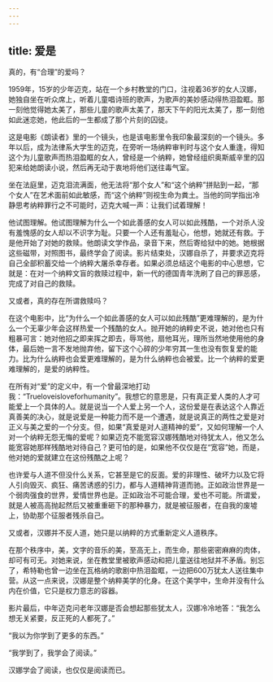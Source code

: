 ```yaml
---
---
---
```

title: 爱是
---




真的，有“合理”的爱吗？

1959年，15岁的少年迈克，站在一个乡村教堂的门口，注视着36岁的女人汉娜，她独自坐在听众席上，听着儿童唱诗班的歌声，为歌声的美妙感动得热泪盈眶。那一刻他觉得她太美了，那些儿童的歌声太美了，那天下午的阳光太美了，那一刻他如此迷恋她，他此后的一生都成了那个片刻的囚徒。

这是电影《朗读者》里的一个镜头，也是该电影里令我印象最深刻的一个镜头。多年以后，成为法律系大学生的迈克，在旁听一场纳粹审判时与这个女人重逢，得知这个为儿童歌声而热泪盈眶的女人，曾经是一个纳粹，她曾经组织奥斯威辛里的囚犯来给她朗读小说，然后再无动于衷地将他们送往毒气室。

坐在法庭里，迈克泪流满面，他无法将“那个女人”和“这个纳粹”拼贴到一起，“那个女人”在艺术面前如此敏感，而“这个纳粹”则视生命为粪土。当他的同学指出冷静思考纳粹罪行之不可能时，迈克大喊一声：让我们试着理解！

他试图理解。他试图理解为什么一个如此善感的女人可以如此残酷，一个对杀人没有羞愧感的女人却以不识字为耻。只要一个人还有羞耻心，他想，她就还有救。于是他开始了对她的救赎。他朗读文学作品，录音下来，然后寄给狱中的她。她根据这些磁带，对照图书，最终学会了阅读。影片结束处，汉娜自杀了，并要求迈克将自己全部积蓄交给一个纳粹大屠杀幸存者。如果必须总结这个电影的中心思想，它就是：在对一个纳粹文盲的救赎过程中，新一代的德国青年洗刷了自己的罪恶感，完成了对自己的救赎。

又或者，真的存在所谓救赎吗？

在这个电影中，比“为什么一个如此善感的女人可以如此残酷”更难理解的，是为什么一个无辜少年会这样热爱一个残酷的女人。抛开她的纳粹史不说，她对他也只有粗暴可言：她对他招之即来挥之即去，辱骂他，扇他耳光，理所当然地使用他的身体，最后她一言不发地抛弃他，留下这个心碎的少年穷其一生也没有恢复爱的能力。比为什么纳粹也会爱更难理解的，是为什么纳粹也会被爱。比一个纳粹的爱更难理解的，是爱的纳粹性。

在所有对“爱”的定义中，有一个曾最深地打动我：“Trueloveisloveforhumanity”。我想它的意思是，只有真正爱人类的人才可能爱上一个具体的人。就是说当一个人爱上另一个人，这份爱是在表达这个人靠近真善美的决心，就是说爱是一种能力而不是一个遭遇，就是说真正的两性之爱是对正义与美之爱的一个分支。但，如果“真爱是对人道精神的爱”，又如何理解一个人对一个纳粹无怨无悔的爱呢？如果迈克不能宽容汉娜残酷地对待犹太人，他又怎么能宽容她那样残酷地对待自己？更可怕的是，如果他不仅仅是在“宽容”她，而是，他对她的爱就建立在这份残酷之上呢？

也许爱与人道不但没什么关系，它甚至是它的反面。爱的非理性、破坏力以及它将人引向毁灭、疯狂、痛苦诱惑的引力，都与人道精神背道而驰。正如政治世界是一个弱肉强食的世界，爱情世界也是。正如政治不可能合理，爱也不可能。所谓爱，就是人被高高抛起然后又被重重砸下的那种暴力，就是被征服者，在自我的废墟上，协助那个征服者残杀自己。

又或者，汉娜并不反人道，她只是以纳粹的方式重新定义人道秩序。

在那个秩序中，美，文字的音乐的美，至高无上，而生命，那些密密麻麻的肉体，却可有可无。对她来说，坐在教堂里被歌声感动和把儿童送往地狱并不矛盾。别忘了，希特勒也曾一边坐在瓦格纳的歌剧中热泪盈眶，一边把600万犹太人送往集中营。从这一点来说，汉娜是整个纳粹美学的化身。在这个美学中，生命并没有什么内在价值，它只是权力意志的容器。

影片最后，中年迈克问老年汉娜是否会想起那些犹太人，汉娜冷冷地答：“我怎么想无关紧要，反正死的人都死了。”

“我以为你学到了更多的东西。”

“我学到了，我学会了阅读。”

汉娜学会了阅读，也仅仅是阅读而已。
